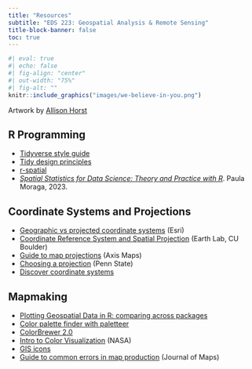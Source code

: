 ```yaml
---
title: "Resources"
subtitle: "EDS 223: Geospatial Analysis & Remote Sensing"
title-block-banner: false
toc: true
---
```


```r
#| eval: true 
#| echo: false
#| fig-align: "center"
#| out-width: "75%" 
#| fig-alt: ""
knitr::include_graphics("images/we-believe-in-you.png")
```

::: {.gray-text .center-text}
Artwork by [Allison Horst](https://allisonhorst.com/){target="_blank"}
:::

## R Programming
- [Tidyverse style guide](https://style.tidyverse.org/){target="_blank"}
- [Tidy design principles](https://design.tidyverse.org/){target="_blank"}
- [r-spatial](https://r-spatial.org/){target="_blank"}
- [*Spatial Statistics for Data Science: Theory and Practice with R*](https://www.paulamoraga.com/book-spatial/){target="_blank"}. Paula Moraga, 2023.

## Coordinate Systems and Projections
- [Geographic vs projected coordinate systems](https://www.esri.com/arcgis-blog/products/arcgis-pro/mapping/gcs_vs_pcs/){target="_blank"} (Esri)
- [Coordinate Reference System and Spatial Projection](https://www.earthdatascience.org/courses/earth-analytics/spatial-data-r/intro-to-coordinate-reference-systems/){target="_blank"} (Earth Lab, CU Boulder)
- [Guide to map projections](https://www.axismaps.com/guide/map-projections){target="_blank"} (Axis Maps)
- [Choosing a projection](https://www.e-education.psu.edu/geog486/node/677){target="_blank"} (Penn State)
- [Discover coordinate systems](https://epsg.io/){target="_blank"}

## Mapmaking
- [Plotting Geospatial Data in R: comparing across packages](course-materials/resources/plotting.qmd){target="_blank"}
- [Color palette finder with paletteer](https://r-graph-gallery.com/color-palette-finder){target="_blank"}
- [ColorBrewer 2.0](https://colorbrewer2.org/){target="_blank"}
- [Intro to Color Visualization](https://earthobservatory.nasa.gov/resources/blogs/intro_to_color_for_visualization.pdf){target="_blank"} (NASA)
- [GIS icons](https://viglino.github.io/font-gis/){target="_blank"}
- [Guide to common errors in map production](https://files.taylorandfrancis.com/TJOM-suppmaterial-quick-guide.pdf){target="_blank"} (Journal of Maps)